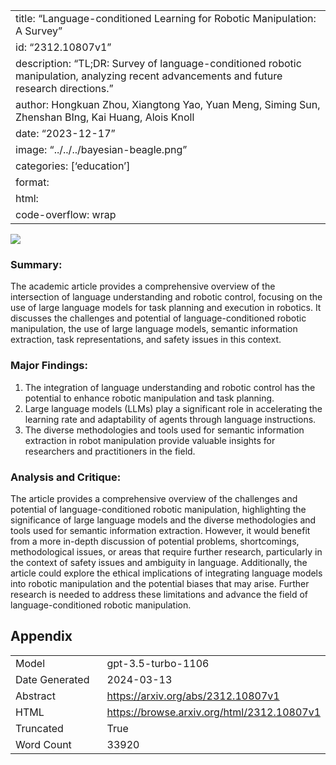 
---
title: "Language-conditioned Learning for Robotic Manipulation: A Survey"
id: "2312.10807v1"
description: "TL;DR: Survey of language-conditioned robotic manipulation, analyzing recent advancements and future research directions."
author: Hongkuan Zhou, Xiangtong Yao, Yuan Meng, Siming Sun, Zhenshan BIng, Kai Huang, Alois Knoll
date: "2023-12-17"
image: "../../../bayesian-beagle.png"
categories: ['education']
format:
  html:
    code-overflow: wrap
---

![](../../../bayesian-beagle.png)

### Summary:

The academic article provides a comprehensive overview of the intersection of language understanding and robotic control, focusing on the use of large language models for task planning and execution in robotics. It discusses the challenges and potential of language-conditioned robotic manipulation, the use of large language models, semantic information extraction, task representations, and safety issues in this context.

### Major Findings:
1. The integration of language understanding and robotic control has the potential to enhance robotic manipulation and task planning.
2. Large language models (LLMs) play a significant role in accelerating the learning rate and adaptability of agents through language instructions.
3. The diverse methodologies and tools used for semantic information extraction in robot manipulation provide valuable insights for researchers and practitioners in the field.

### Analysis and Critique:
The article provides a comprehensive overview of the challenges and potential of language-conditioned robotic manipulation, highlighting the significance of large language models and the diverse methodologies and tools used for semantic information extraction. However, it would benefit from a more in-depth discussion of potential problems, shortcomings, methodological issues, or areas that require further research, particularly in the context of safety issues and ambiguity in language. Additionally, the article could explore the ethical implications of integrating language models into robotic manipulation and the potential biases that may arise. Further research is needed to address these limitations and advance the field of language-conditioned robotic manipulation.

## Appendix

|          |          |
|----------|----------|
| Model     | gpt-3.5-turbo-1106       |
| Date Generated     | 2024-03-13       |
| Abstract | [https://arxiv.org/abs/2312.10807v1](https://arxiv.org/abs/2312.10807v1)        |
| HTML     | [https://browse.arxiv.org/html/2312.10807v1](https://browse.arxiv.org/html/2312.10807v1)       |
| Truncated       | True       |
| Word Count       | 33920       |